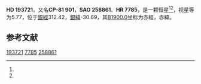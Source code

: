 {{Starbox begin
| name = HD 193721
}}
{{Starbox observe
| epoch = [[J2000.0|J2000.0]]
| constell = {{星座名待查}}<ref name=SIMBAD>{{cite web
 | url=http://simbad.u-strasbg.fr/simbad/sim-id?Ident=HR+7785
 | title=Pulsating variable Star
 | publisher=Centre de Données astronomiques de Strasbourg
 | work=SIMBAD
 | accessdate=2012-07-13
 | archive-date=2016-03-18
 | archive-url=https://web.archive.org/web/20160318182325/http://simbad.u-strasbg.fr/simbad/sim-id?Ident=HR+7785
 | dead-url=no
 }}</ref><ref name=DATA>{{cite web
 | url=http://vizier.u-strasbg.fr/viz-bin/VizieR-5?-out.add=.&-source=5050&-corr=PK=HR&-out.max=9999&HR=7785
 | title=VizieR Detailed Page
 | accessdate=2012-07-13
 | archive-date=2016-03-04
 | archive-url=https://web.archive.org/web/20160304213808/http://vizier.u-strasbg.fr/viz-bin/VizieR-5?-out.add=.&-source=5050&-corr=PK=HR&-out.max=9999&HR=7785
 | dead-url=no
 }}</ref>
| 星官 = 
| ra = {{RA|20|33|17.5}}<ref name=SIMBAD /><ref name=DATA />
| dec = {{DEC|-80|57|54}}<ref name=SIMBAD /><ref name=DATA />
| appmag_v = 5.77<ref name=SIMBAD /><ref name=DATA />
}}
{{Starbox character
| class = G6-8II<ref name=SIMBAD /><ref name=DATA />
| b-v = 1.14<ref name=SIMBAD /><ref name=DATA />
| u-b = 0.85<ref name=SIMBAD /><ref name=DATA />
| r-i = <ref name=SIMBAD /><ref name=DATA />
| variable = 
}}
{{Starbox astrometry
| radial_v = 0.85
| prop_mo_ra = 9
| parallax = 
| p_error = 
}}
{{Starbox catalog
| names =CP-81 901，[[SAO星表|SAO]] 258861，[[HD星表|HD]] 193721，[[HR星表|HR]] 7785}}
{{Starbox reference |Simbad=HR+7785}}
{{Starbox end}}

'''HD 193721'''，又名'''CP-81 901'''，'''SAO 258861'''、'''HR 7785'''，是一颗恒星<ref name=SIMBAD /><ref name=DATA />，视星等为5.77，位于[[銀道座標系|銀經]]312.42，[[銀道座標系|銀緯]]-30.69，其[[B1900.0|B1900.0]]坐标为赤經{{RA|20|16|39.3}}，赤緯{{DEC|-81|-30.69|37}}。

== 参考文献 ==
{{reflist}}

{{star-stub}}

[[Category:HD和HDE天體|193721]]
[[Category:HR天體|7785]]
[[Category:SAO天體|258861]]